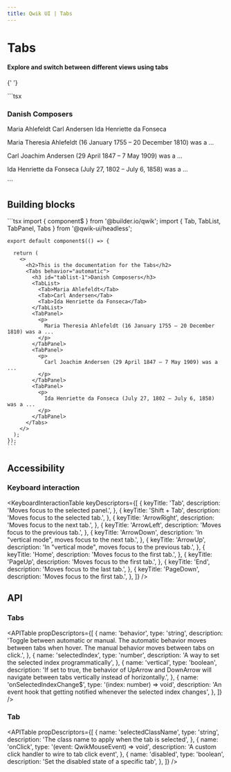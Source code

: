 ```yaml
---
title: Qwik UI | Tabs
---
```



# Tabs

#### Explore and switch between different views using tabs

{' '}

<Example01>
  ```tsx
  <Tabs behavior="automatic">
    <h3 id="tablist-1">Danish Composers</h3>
    <TabList>
      <Tab>Maria Ahlefeldt</Tab>
      <Tab>Carl Andersen</Tab>
      <Tab>Ida Henriette da Fonseca</Tab>
    </TabList>
    <TabPanel>
      <p>
        Maria Theresia Ahlefeldt (16 January 1755 – 20 December 1810) was a ...
      </p>
    </TabPanel>
    <TabPanel>
      <p>Carl Joachim Andersen (29 April 1847 – 7 May 1909) was a ...</p>
    </TabPanel>
    <TabPanel>
      <p>Ida Henriette da Fonseca (July 27, 1802 – July 6, 1858) was a ...</p>
    </TabPanel>
  </Tabs>
  ```
</Example01>

## Building blocks

  <CodeExample>
    ```tsx
    import { component$ } from '@builder.io/qwik';
    import { Tab, TabList, TabPanel, Tabs } from '@qwik-ui/headless';

    export default component$(() => {

      return (
        <>
          <h2>This is the documentation for the Tabs</h2>
          <Tabs behavior="automatic">
            <h3 id="tablist-1">Danish Composers</h3>
            <TabList>
              <Tab>Maria Ahlefeldt</Tab>
              <Tab>Carl Andersen</Tab>
              <Tab>Ida Henriette da Fonseca</Tab>
            </TabList>
            <TabPanel>
              <p>
                Maria Theresia Ahlefeldt (16 January 1755 – 20 December 1810) was a ...
              </p>
            </TabPanel>
            <TabPanel>
              <p>
                Carl Joachim Andersen (29 April 1847 – 7 May 1909) was a ...
              </p>
            </TabPanel>
            <TabPanel>
              <p>
                Ida Henriette da Fonseca (July 27, 1802 – July 6, 1858) was a ...
              </p>
            </TabPanel>
          </Tabs>
        </>
      );
    });
    ```

  </CodeExample>

## Accessibility

### Keyboard interaction

<KeyboardInteractionTable
  keyDescriptors={[
    {
      keyTitle: 'Tab',
      description: 'Moves focus to the selected panel.',
    },
    {
      keyTitle: 'Shift + Tab',
      description: 'Moves focus to the selected tab.',
    },
    {
      keyTitle: 'ArrowRight',
      description: 'Moves focus to the next tab.',
    },
    {
      keyTitle: 'ArrowLeft',
      description: 'Moves focus to the previous tab.',
    },
    {
      keyTitle: 'ArrowDown',
      description: 'In "vertical mode", moves focus to the next tab.',
    },
    {
      keyTitle: 'ArrowUp',
      description: 'In "vertical mode", moves focus to the previous tab.',
    },
    {
      keyTitle: 'Home',
      description: 'Moves focus to the first tab.',
    },
    {
      keyTitle: 'PageUp',
      description: 'Moves focus to the first tab.',
    },
    {
      keyTitle: 'End',
      description: 'Moves focus to the last tab.',
    },
    {
      keyTitle: 'PageDown',
      description: 'Moves focus to the first tab.',
    },
  ]}
/>

## API

### Tabs

<APITable
  propDescriptors={[
    {
      name: 'behavior',
      type: 'string',
      description:
        'Toggle between automatic or manual. The automatic behavior moves between tabs when hover. The manual behavior moves between tabs on click.',
    },
    {
      name: 'selectedIndex',
      type: 'number',
      description: 'A way to set the selected index programmatically',
    },
    {
      name: 'vertical',
      type: 'boolean',
      description:
        'If set to true, the behavior of UpArrow and DownArrow will navigate between tabs vertically instead of horizontally.',
    },
    {
      name: 'onSelectedIndexChange$',
      type: '(index: number) => void',
      description:
        'An event hook that getting notified whenever the selected index changes',
    },
  ]}
/>

### Tab

<APITable
  propDescriptors={[
    {
      name: 'selectedClassName',
      type: 'string',
      description: 'The class name to apply when the tab is selected',
    },
    {
      name: 'onClick',
      type: '(event: QwikMouseEvent) => void',
      description: 'A custom click handler to wire to tab click event',
    },
    {
      name: 'disabled',
      type: 'boolean',
      description: 'Set the disabled state of a specific tab',
    },
  ]}
/>
